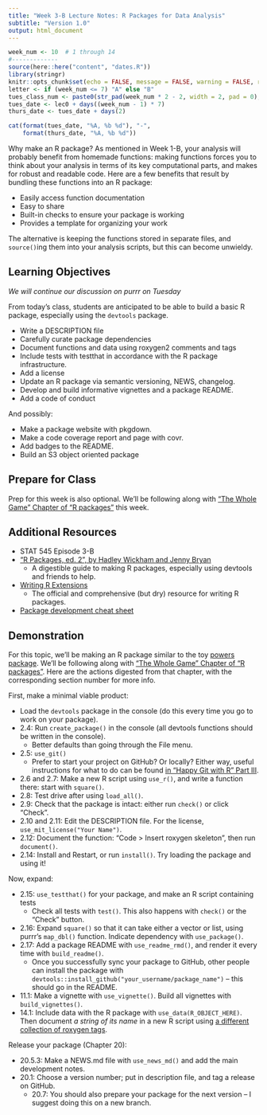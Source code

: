 ```yaml
---
title: "Week 3-B Lecture Notes: R Packages for Data Analysis"
subtitle: "Version 1.0"
output: html_document
---
```


```r
week_num <- 10  # 1 through 14
#-------------
source(here::here("content", "dates.R"))
library(stringr)
knitr::opts_chunk$set(echo = FALSE, message = FALSE, warning = FALSE, results = "asis")
letter <- if (week_num <= 7) "A" else "B"
tues_class_num <- paste0(str_pad(week_num * 2 - 2, width = 2, pad = 0), letter)
tues_date <- lec0 + days((week_num - 1) * 7)
thurs_date <- tues_date + days(2)
```


```r
cat(format(tues_date, "%A, %b %d"), "-", 
    format(thurs_date, "%A, %b %d"))
```


Why make an R package? As mentioned in Week 1-B, your analysis will probably benefit from homemade functions: making functions forces you to think about your analysis in terms of its key computational parts, and makes for robust and readable code. Here are a few benefits that result by bundling these functions into an R package:

- Easily access function documentation
- Easy to share
- Built-in checks to ensure your package is working
- Provides a template for organizing your work

The alternative is keeping the functions stored in separate files, and `source()`ing them into your analysis scripts, but this can become unwieldy. 

## Learning Objectives

*We will continue our discussion on purrr on Tuesday*

From today's class, students are anticipated to be able to build a basic R package, especially using the `devtools` package. 

- Write a DESCRIPTION file
- Carefully curate package dependencies
- Document functions and data using roxygen2 comments and tags
- Include tests with testthat in accordance with the R package infrastructure.
- Add a license
- Update an R package via semantic versioning, NEWS, changelog.
- Develop and build informative vignettes and a package README.
- Add a code of conduct

And possibly:

- Make a package website with pkgdown.
- Make a code coverage report and page with covr.
- Add badges to the README.
- Build an S3 object oriented package


## Prepare for Class

Prep for this week is also optional. We'll be following along with ["The Whole Game" Chapter of "R packages"](https://r-pkgs.org/whole-game.html) this week.


## Additional Resources

- STAT 545 Episode 3-B
- ["R Packages, ed. 2", by Hadley Wickham and Jenny Bryan](https://r-pkgs.org/index.html)
  - A digestible guide to making R packages, especially using devtools and friends to help.
- [Writing R Extensions](https://cran.r-project.org/doc/manuals/R-exts.html)
  - The official and comprehensive (but dry) resource for writing R packages.
- [Package development cheat sheet](https://rawgit.com/rstudio/cheatsheets/master/package-development.pdf)

## Demonstration

For this topic, we'll be making an R package similar to the toy [powers package](https://github.com/vincenzocoia/powers). We'll be following along with ["The Whole Game" Chapter of "R packages"](https://r-pkgs.org/whole-game.html). Here are the actions digested from that chapter, with the corresponding section number for more info. 

First, make a minimal viable product:

- Load the `devtools` package in the console (do this every time you go to work on your package).
- 2.4: Run `create_package()` in the console (all devtools functions should be written in the console).
  - Better defaults than going through the File menu.
- 2.5: `use_git()`
  - Prefer to start your project on GitHub? Or locally? Either way, useful instructions for what to do can be found [in "Happy Git with R" Part III](https://happygitwithr.com/usage-intro.html).
- 2.6 and 2.7: Make a new R script using `use_r()`, and write a function there: start with `square()`.
- 2.8: Test drive after using `load_all()`.
- 2.9: Check that the package is intact: either run `check()` or click "Check".
- 2.10 and 2.11: Edit the DESCRIPTION file. For the license, `use_mit_license("Your Name")`. 
- 2.12: Document the function: "Code > Insert roxygen skeleton", then run `document()`.
- 2.14: Install and Restart, or run `install()`. Try loading the package and using it!

Now, expand:

- 2.15: `use_testthat()` for your package, and make an R script containing tests 
  - Check all tests with `test()`. This also happens with `check()` or the "Check" button.
- 2.16: Expand `square()` so that it can take either a vector or list, using purrr's `map_dbl()` function. Indicate dependency with `use_package()`. 
- 2.17: Add a package README with `use_readme_rmd()`, and render it every time with `build_readme()`.
  - Once you successfully sync your package to GitHub, other people can install the package with `devtools::install_github("your_username/package_name")` -- this should go in the README.
- 11.1: Make a vignette with `use_vignette()`. Build all vignettes with `build_vignettes()`.
- 14.1: Include data with the R package with `use_data(R_OBJECT_HERE)`. Then document _a string of its name_ in a new R script using [a different collection of roxygen tags](https://r-pkgs.org/data.html#documenting-data).

Release your package (Chapter 20):

- 20.5.3: Make a NEWS.md file with `use_news_md()` and add the main development notes.  
- 20.1: Choose a version number; put in description file, and tag a release on GitHub.
  - 20.7: You should also prepare your package for the next version -- I suggest doing this on a new branch. 